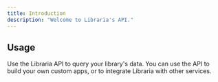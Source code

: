 ```yaml
---
title: Introduction
description: "Welcome to Libraria's API."
---
```


## Usage
Use the Libraria API to query your library's data. You can use the API to build your own custom apps, or to integrate Libraria with other services.


